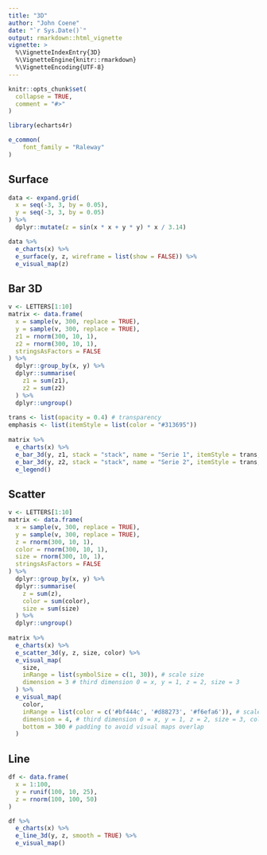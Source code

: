 ```yaml
---
title: "3D"
author: "John Coene"
date: "`r Sys.Date()`"
output: rmarkdown::html_vignette
vignette: >
  %\VignetteIndexEntry{3D}
  %\VignetteEngine{knitr::rmarkdown}
  %\VignetteEncoding{UTF-8}
---
```


```r
knitr::opts_chunk$set(
  collapse = TRUE,
  comment = "#>"
)

library(echarts4r)

e_common(
    font_family = "Raleway"
)
```

## Surface

```r
data <- expand.grid(
  x = seq(-3, 3, by = 0.05),
  y = seq(-3, 3, by = 0.05)
) %>% 
  dplyr::mutate(z = sin(x * x + y * y) * x / 3.14)

data %>% 
  e_charts(x) %>% 
  e_surface(y, z, wireframe = list(show = FALSE)) %>% 
  e_visual_map(z)
```

## Bar 3D

```r
v <- LETTERS[1:10]
matrix <- data.frame(
  x = sample(v, 300, replace = TRUE), 
  y = sample(v, 300, replace = TRUE), 
  z1 = rnorm(300, 10, 1),
  z2 = rnorm(300, 10, 1),
  stringsAsFactors = FALSE
) %>% 
  dplyr::group_by(x, y) %>% 
  dplyr::summarise(
    z1 = sum(z1),
    z2 = sum(z2)
  ) %>% 
  dplyr::ungroup() 
  
trans <- list(opacity = 0.4) # transparency
emphasis <- list(itemStyle = list(color = "#313695"))
  
matrix %>% 
  e_charts(x) %>% 
  e_bar_3d(y, z1, stack = "stack", name = "Serie 1", itemStyle = trans, emphasis = emphasis) %>%
  e_bar_3d(y, z2, stack = "stack", name = "Serie 2", itemStyle = trans, emphasis = emphasis) %>% 
  e_legend()
```

## Scatter

```r
v <- LETTERS[1:10]
matrix <- data.frame(
  x = sample(v, 300, replace = TRUE), 
  y = sample(v, 300, replace = TRUE), 
  z = rnorm(300, 10, 1),
  color = rnorm(300, 10, 1),
  size = rnorm(300, 10, 1),
  stringsAsFactors = FALSE
) %>% 
  dplyr::group_by(x, y) %>% 
  dplyr::summarise(
    z = sum(z),
    color = sum(color),
    size = sum(size)
  ) %>% 
  dplyr::ungroup() 
  
matrix %>% 
  e_charts(x) %>% 
  e_scatter_3d(y, z, size, color) %>% 
  e_visual_map(
    size,
    inRange = list(symbolSize = c(1, 30)), # scale size
    dimension = 3 # third dimension 0 = x, y = 1, z = 2, size = 3
  ) %>% 
  e_visual_map(
    color,
    inRange = list(color = c('#bf444c', '#d88273', '#f6efa6')), # scale colors
    dimension = 4, # third dimension 0 = x, y = 1, z = 2, size = 3, color = 4
    bottom = 300 # padding to avoid visual maps overlap
  )
```

## Line

```r
df <- data.frame(
  x = 1:100,
  y = runif(100, 10, 25),
  z = rnorm(100, 100, 50)
)

df %>% 
  e_charts(x) %>% 
  e_line_3d(y, z, smooth = TRUE) %>% 
  e_visual_map()
```